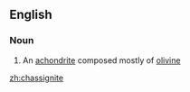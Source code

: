 ==English==

===Noun===
{{en-noun}}

# {{lb|en|mineralogy}} An [[achondrite]] composed mostly of [[olivine]]

[[zh:chassignite]]